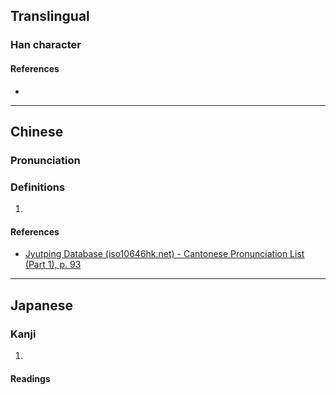 {{character info/new}}
==Translingual==

===Han character===
{{Han char|rn=38|rad=女|as=07|sn=10|four=46410|canj=VBUU|ids=⿰女見}}

====References====
* {{Han ref|kx=0261.370|dkj=06283|dj=0528.170|hdz=21051.070|uh=5A0A|ud=23050|bh=D162|bd=53602}}

----

==Chinese==
{{zh-forms}}

===Pronunciation===
{{zh-pron
|m=xiàn
|c=jin6
|cat=
}}

===Definitions===
{{zh-hanzi}}

# {{rfdef|zh}}

====References====
* [http://www.iso10646hk.net/jp/document/download.jsp Jyutping Database (iso10646hk.net) - Cantonese Pronunciation List (Part 1), p. 93]

----

==Japanese==

===Kanji===
{{ja-kanji|grade=|rs=女07}}

# {{defn|lang=ja|sort=女07}}

====Readings====
{{ja-readings|on=[[けん]] (ken), [[げん]] (gen)|kun=}}